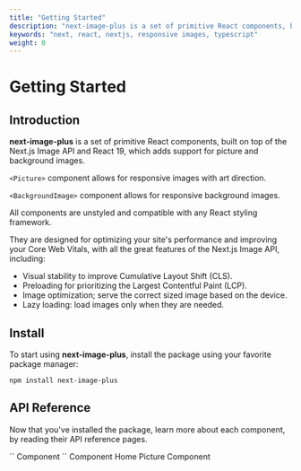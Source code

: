 ```yaml
---
title: "Getting Started"
description: "next-image-plus is a set of primitive React components, built on top of the Next.js Image API and React 19, which adds support for picture and background images."
keywords: "next, react, nextjs, responsive images, typescript"
weight: 0
---
```


# Getting Started

## Introduction

**next-image-plus** is a set of primitive React components, built on top of the Next.js Image API and React 19, which adds support for picture and background images.

`<Picture>` component allows for responsive images with art direction.

`<BackgroundImage>` component allows for responsive background images.

All components are unstyled and compatible with any React styling framework.

They are designed for optimizing your site's performance and improving your Core Web Vitals, with all the great features of the Next.js Image API, including:

- Visual stability to improve Cumulative Layout Shift (CLS).
- Preloading for prioritizing the Largest Contentful Paint (LCP).
- Image optimization; serve the correct sized image based on the device.
- Lazy loading: load images only when they are needed.

## Install

To start using **next-image-plus**, install the package using your favorite package manager:

```shell
npm install next-image-plus
```

## API Reference

Now that you've installed the package, learn more about each component, by reading their API reference pages.

<SimpleGrid>
  <FeaturedLink href="/docs/picture" size="md">
    `<Picture />` Component
  </FeaturedLink>
  <FeaturedLink href="/docs/background-image" size="md">
    `<BackgroundImage />` Component
  </FeaturedLink>
</SimpleGrid>

<PageNav>
  <PageNavItem href="/" direction="prev">
    Home
  </PageNavItem>
  <PageNavItem href="/docs/picture" direction="next">
    Picture Component
  </PageNavItem>
</PageNav>
